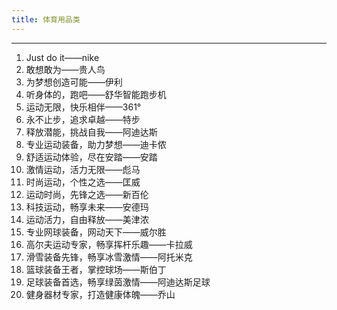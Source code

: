 ---
title: 体育用品类
---

---

1. Just do it——nike
2. 敢想敢为——贵人鸟
3. 为梦想创造可能——伊利
4. 听身体的，跑吧——舒华智能跑步机
5. 运动无限，快乐相伴——361°
6. 永不止步，追求卓越——特步
7. 释放潜能，挑战自我——阿迪达斯
8. 专业运动装备，助力梦想——迪卡侬
9. 舒适运动体验，尽在安踏——安踏
10. 激情运动，活力无限——彪马
11. 时尚运动，个性之选——匡威
12. 运动时尚，先锋之选——新百伦
13. 科技运动，畅享未来——安德玛
14. 运动活力，自由释放——美津浓
15. 专业网球装备，网动天下——威尔胜
16. 高尔夫运动专家，畅享挥杆乐趣——卡拉威
17. 滑雪装备先锋，畅享冰雪激情——阿托米克
18. 篮球装备王者，掌控球场——斯伯丁
19. 足球装备首选，畅享绿茵激情——阿迪达斯足球
20. 健身器材专家，打造健康体魄——乔山